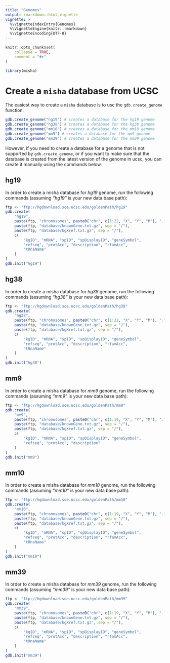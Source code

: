 ```yaml
---
title: "Genomes"
output: rmarkdown::html_vignette
vignette: >
  %\VignetteIndexEntry{Genomes}
  %\VignetteEngine{knitr::rmarkdown}
  %\VignetteEncoding{UTF-8}
---
```


```r
knitr::opts_chunk$set(
    collapse = TRUE,
    comment = "#>"
)
```

```r
library(misha)
```

# Create a `misha` database from UCSC

The easiest way to create a `misha` database is to use the `gdb.create_genome` function:

```r
gdb.create_genome("hg19") # creates a database for the hg19 genome
gdb.create_genome("hg38") # creates a database for the hg38 genome
gdb.create_genome("mm10") # creates a database for the mm10 genome
gdb.create_genome("mm9") # creates a database for the mm9 genome
gdb.create_genome("mm39") # creates a database for the mm39 genome
```

However, if you need to create a database for a genome that is not supported by `gdb.create_genome`, or if you want to make sure that the database is created from the latest version of the genome in ucsc, you can create it manually using the commands below. 

## hg19
In order to create a misha database for _hg19_ genome, run the following commands (assuming *"hg19"* is your new data base path):

```r
ftp <- "ftp://hgdownload.soe.ucsc.edu/goldenPath/hg19"
gdb.create(
    "hg19",
    paste(ftp, "chromosomes", paste0("chr", c(1:22, "X", "Y", "M"), ".fa.gz"), sep = "/"),
    paste(ftp, "database/knownGene.txt.gz", sep = "/"),
    paste(ftp, "database/kgXref.txt.gz", sep = "/"),
    c(
        "kgID", "mRNA", "spID", "spDisplayID", "geneSymbol",
        "refseq", "protAcc", "description", "rfamAcc",
        "tRnaName"
    )
)
gdb.init("hg19")
```

## hg38
In order to create a misha database for _hg38_ genome, run the following commands (assuming *"hg38"* is your new data base path):

```r
ftp <- "ftp://hgdownload.soe.ucsc.edu/goldenPath/hg38"
gdb.create(
    "hg38",
    paste(ftp, "chromosomes", paste0("chr", c(1:22, "X", "Y", "M"), ".fa.gz"), sep = "/"),
    paste(ftp, "database/knownGene.txt.gz", sep = "/"),
    paste(ftp, "database/kgXref.txt.gz", sep = "/"),
    c(
        "kgID", "mRNA", "spID", "spDisplayID", "geneSymbol",
        "refseq", "protAcc", "description", "rfamAcc",
        "tRnaName"
    )
)
gdb.init("hg38")
```

## mm9
In order to create a misha database for _mm9_ genome, run the following commands (assuming *"mm9"* is your new data base path):

```r
ftp <- "ftp://hgdownload.soe.ucsc.edu/goldenPath/mm9"
gdb.create(
    "mm9",
    paste(ftp, "chromosomes", paste0("chr", c(1:19, "X", "Y", "M"), ".fa.gz"), sep = "/"),
    paste(ftp, "database/knownGene.txt.gz", sep = "/"),
    paste(ftp, "database/kgXref.txt.gz", sep = "/"),
    c(
        "kgID", "mRNA", "spID", "spDisplayID", "geneSymbol",
        "refseq", "protAcc", "description"
    )
)
gdb.init("mm9")
```

## mm10
In order to create a misha database for _mm10_ genome, run the following commands (assuming *"mm10"* is your new data base path):

```r
ftp <- "ftp://hgdownload.soe.ucsc.edu/goldenPath/mm10"
gdb.create(
    "mm10",
    paste(ftp, "chromosomes", paste0("chr", c(1:19, "X", "Y", "M"), ".fa.gz"), sep = "/"),
    paste(ftp, "database/knownGene.txt.gz", sep = "/"),
    paste(ftp, "database/kgXref.txt.gz", sep = "/"),
    c(
        "kgID", "mRNA", "spID", "spDisplayID", "geneSymbol",
        "refseq", "protAcc", "description", "rfamAcc",
        "tRnaName"
    )
)
gdb.init("mm10")
```

## mm39

In order to create a misha database for _mm39_ genome, run the following commands (assuming *"mm39"* is your new data base path):

```r
ftp <- "ftp://hgdownload.soe.ucsc.edu/goldenPath/mm39"
gdb.create(
    "mm39",
    paste(ftp, "chromosomes", paste0("chr", c(1:19, "X", "Y", "M"), ".fa.gz"), sep = "/"),
    paste(ftp, "database/knownGene.txt.gz", sep = "/"),
    paste(ftp, "database/kgXref.txt.gz", sep = "/"),
    c(
        "kgID", "mRNA", "spID", "spDisplayID", "geneSymbol",
        "refseq", "protAcc", "description", "rfamAcc",
        "tRnaName"
    )
)
gdb.init("mm39")
```
